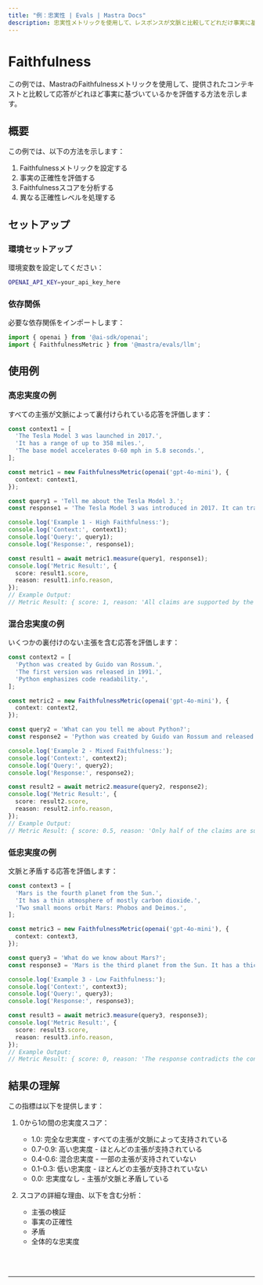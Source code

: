 ```yaml
---
title: "例：忠実性 | Evals | Mastra Docs"
description: 忠実性メトリックを使用して、レスポンスが文脈と比較してどれだけ事実に基づいているかを評価する例。
---
```



# Faithfulness

この例では、MastraのFaithfulnessメトリックを使用して、提供されたコンテキストと比較して応答がどれほど事実に基づいているかを評価する方法を示します。

## 概要

この例では、以下の方法を示します：

1. Faithfulnessメトリックを設定する
2. 事実の正確性を評価する
3. Faithfulnessスコアを分析する
4. 異なる正確性レベルを処理する

## セットアップ

### 環境セットアップ

環境変数を設定してください：

```bash filename=".env"
OPENAI_API_KEY=your_api_key_here
```

### 依存関係

必要な依存関係をインポートします：

```typescript copy showLineNumbers filename="src/index.ts"
import { openai } from '@ai-sdk/openai';
import { FaithfulnessMetric } from '@mastra/evals/llm';
```

## 使用例

### 高忠実度の例

すべての主張が文脈によって裏付けられている応答を評価します：

```typescript copy showLineNumbers{5} filename="src/index.ts"
const context1 = [
  'The Tesla Model 3 was launched in 2017.',
  'It has a range of up to 358 miles.',
  'The base model accelerates 0-60 mph in 5.8 seconds.',
];

const metric1 = new FaithfulnessMetric(openai('gpt-4o-mini'), {
  context: context1,
});

const query1 = 'Tell me about the Tesla Model 3.';
const response1 = 'The Tesla Model 3 was introduced in 2017. It can travel up to 358 miles on a single charge and the base version goes from 0 to 60 mph in 5.8 seconds.';

console.log('Example 1 - High Faithfulness:');
console.log('Context:', context1);
console.log('Query:', query1);
console.log('Response:', response1);

const result1 = await metric1.measure(query1, response1);
console.log('Metric Result:', {
  score: result1.score,
  reason: result1.info.reason,
});
// Example Output:
// Metric Result: { score: 1, reason: 'All claims are supported by the context.' }
```

### 混合忠実度の例

いくつかの裏付けのない主張を含む応答を評価します：

```typescript copy showLineNumbers{31} filename="src/index.ts"
const context2 = [
  'Python was created by Guido van Rossum.',
  'The first version was released in 1991.',
  'Python emphasizes code readability.',
];

const metric2 = new FaithfulnessMetric(openai('gpt-4o-mini'), {
  context: context2,
});

const query2 = 'What can you tell me about Python?';
const response2 = 'Python was created by Guido van Rossum and released in 1991. It is the most popular programming language today and is used by millions of developers worldwide.';

console.log('Example 2 - Mixed Faithfulness:');
console.log('Context:', context2);
console.log('Query:', query2);
console.log('Response:', response2);

const result2 = await metric2.measure(query2, response2);
console.log('Metric Result:', {
  score: result2.score,
  reason: result2.info.reason,
});
// Example Output:
// Metric Result: { score: 0.5, reason: 'Only half of the claims are supported by the context.' }
```

### 低忠実度の例

文脈と矛盾する応答を評価します：

```typescript copy showLineNumbers{57} filename="src/index.ts"
const context3 = [
  'Mars is the fourth planet from the Sun.',
  'It has a thin atmosphere of mostly carbon dioxide.',
  'Two small moons orbit Mars: Phobos and Deimos.',
];

const metric3 = new FaithfulnessMetric(openai('gpt-4o-mini'), {
  context: context3,
});

const query3 = 'What do we know about Mars?';
const response3 = 'Mars is the third planet from the Sun. It has a thick atmosphere rich in oxygen and nitrogen, and is orbited by three large moons.';

console.log('Example 3 - Low Faithfulness:');
console.log('Context:', context3);
console.log('Query:', query3);
console.log('Response:', response3);

const result3 = await metric3.measure(query3, response3);
console.log('Metric Result:', {
  score: result3.score,
  reason: result3.info.reason,
});
// Example Output:
// Metric Result: { score: 0, reason: 'The response contradicts the context.' }
```

## 結果の理解

この指標は以下を提供します：

1. 0から1の間の忠実度スコア：
   - 1.0: 完全な忠実度 - すべての主張が文脈によって支持されている
   - 0.7-0.9: 高い忠実度 - ほとんどの主張が支持されている
   - 0.4-0.6: 混合忠実度 - 一部の主張が支持されていない
   - 0.1-0.3: 低い忠実度 - ほとんどの主張が支持されていない
   - 0.0: 忠実度なし - 主張が文脈と矛盾している

2. スコアの詳細な理由、以下を含む分析：
   - 主張の検証
   - 事実の正確性
   - 矛盾
   - 全体的な忠実度

<br />
<br />
<hr className="dark:border-[#404040] border-gray-300" />
<br />
<br />
<GithubLink
  link={
    "https://github.com/mastra-ai/mastra/blob/main/examples/basics/evals/faithfulness"
  }
/>
